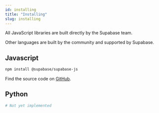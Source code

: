 ```yaml
---
id: installing
title: "Installing"
slug: installing
---
```



All JavaScript libraries are built directly by the Supabase team. 

Other languages are built by the community and supported by Supabase.

## Javascript

```bash
npm install @supabase/supabase-js
```

Find the source code on [GitHub](https://github.com/supabase/supabase-js).

## Python

```bash
# Not yet implemented